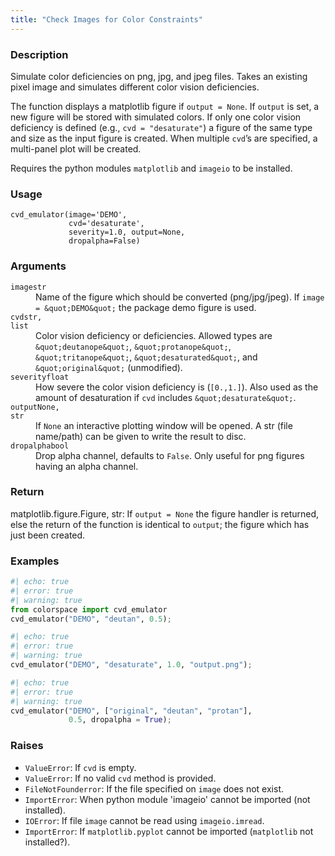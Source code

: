 ```yaml
---
title: "Check Images for Color Constraints"
---
```


### Description

Simulate color deficiencies on png, jpg, and jpeg files. Takes an existing
pixel image and simulates different color vision deficiencies.

The function displays a matplotlib figure if `output = None`.
If `output` is set, a new figure will be stored with simulated colors.
If only one color vision deficiency is defined (e.g., `cvd = "desaturate"`)
a figure of the same type and size as the input figure is created.
When multiple `cvd`'s are specified, a multi-panel plot will be created.

Requires the python modules `matplotlib` and `imageio` to be installed.

### Usage

<pre><code class='language-python'>cvd_emulator(image=&#x27;DEMO&#x27;,<br/>             cvd=&#x27;desaturate&#x27;,<br/>             severity=1.0, output=None,<br/>             dropalpha=False)</code></pre>

### Arguments

<dl class="pyp-list param-list">
  <dt style = "white-space: nowrap; font-family: monospace; vertical-align: top">
   <code id="colorspace.cvd_emulator.cvd_emulator:image">image</code><code class="argument-class">str</code>
  </dt>
 <dd>Name of the figure which should be converted
(png/jpg/jpeg). If `image = &quot;DEMO&quot;` the package demo figure is used.</dd>
  <dt style = "white-space: nowrap; font-family: monospace; vertical-align: top">
   <code id="colorspace.cvd_emulator.cvd_emulator:cvd">cvd</code><code class="argument-class">str, list</code>
  </dt>
 <dd>Color vision deficiency or deficiencies. Allowed types are
`&quot;deutanope&quot;`, `&quot;protanope&quot;`, `&quot;tritanope&quot;`, `&quot;desaturated&quot;`,
and `&quot;original&quot;` (unmodified).</dd>
  <dt style = "white-space: nowrap; font-family: monospace; vertical-align: top">
   <code id="colorspace.cvd_emulator.cvd_emulator:severity">severity</code><code class="argument-class">float</code>
  </dt>
 <dd>How severe the color vision deficiency is
(`[0.,1.]`).  Also used as the amount of desaturation if `cvd`
includes `&quot;desaturate&quot;`.</dd>
  <dt style = "white-space: nowrap; font-family: monospace; vertical-align: top">
   <code id="colorspace.cvd_emulator.cvd_emulator:output">output</code><code class="argument-class">None, str</code>
  </dt>
 <dd>If `None` an interactive plotting window will
be opened. A str (file name/path) can be given to write the result
to disc.</dd>
  <dt style = "white-space: nowrap; font-family: monospace; vertical-align: top">
   <code id="colorspace.cvd_emulator.cvd_emulator:dropalpha">dropalpha</code><code class="argument-class">bool</code>
  </dt>
 <dd>Drop alpha channel, defaults to `False`.  Only
useful for png figures having an alpha channel.</dd>
</dl>

### Return

matplotlib.figure.Figure, str: If `output = None` the figure
handler is returned, else the return of the function is identical
to `output`; the figure which has just been created.

### Examples

```python
#| echo: true
#| error: true
#| warning: true
from colorspace import cvd_emulator
cvd_emulator("DEMO", "deutan", 0.5);
```

```python
#| echo: true
#| error: true
#| warning: true
cvd_emulator("DEMO", "desaturate", 1.0, "output.png");
```

```python
#| echo: true
#| error: true
#| warning: true
cvd_emulator("DEMO", ["original", "deutan", "protan"],
             0.5, dropalpha = True);
```




### Raises

<ul class="python-raises">
<li><code class="text-warning">ValueError</code>: If `cvd` is empty.
<li><code class="text-warning">ValueError</code>: If no valid `cvd` method is provided.
<li><code class="text-warning">FileNotFounderror</code>: If the file specified on `image` does not exist.
<li><code class="text-warning">ImportError</code>: When python module &#x27;imageio&#x27; cannot be imported (not installed).
<li><code class="text-warning">IOError</code>: If file `image` cannot be read using `imageio.imread`.
<li><code class="text-warning">ImportError</code>: If `matplotlib.pyplot` cannot be imported (`matplotlib` not installed?).
</ul>

